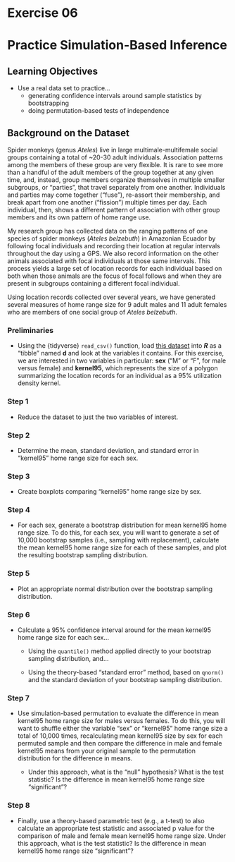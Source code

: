 # Exercise 06 {.unnumbered}

# Practice Simulation-Based Inference {.unnumbered}

## Learning Objectives {.unnumbered}

- Use a real data set to practice...
  - generating confidence intervals around sample statistics by bootstrapping
  - doing permutation-based tests of independence

## Background on the Dataset {.unnumbered}

Spider monkeys (genus *Ateles*) live in large multimale-multifemale social groups containing a total of ~20-30 adult individuals. Association patterns among the members of these group are very flexible. It is rare to see more than a handful of the adult members of the group together at any given time, and, instead, group members organize themselves in multiple smaller subgroups, or "parties", that travel separately from one another. Individuals and parties may come together ("fuse"), re-assort their membership, and break apart from one another ("fission") multiple times per day. Each individual, then, shows a different pattern of association with other group members and  its own pattern of home range use.

My research group has collected data on the ranging patterns of one species of spider monkeys (*Ateles belzebuth*) in Amazonian Ecuador by following focal individuals and recording their location at regular intervals throughout the day using a GPS. We also record information on the other animals associated with focal individuals at those same intervals. This process yields a large set of location records for each individual based on both when those animals are the focus of focal follows and when they are present in subgroups containing a different focal individual.

Using location records collected over several years, we have generated several measures of home range size for 9 adult males and 11 adult females who are members of one social group of *Ateles belzebuth*.

### Preliminaries {.unnumbered}

- Using the {tidyverse} `read_csv()` function, load [this dataset](https://raw.githubusercontent.com/difiore/ada-2022-datasets/main/tbs-2006-2008-ranges.csv) into ***R*** as a "tibble" named **d** and look at the variables it contains. For this exercise, we are interested in two variables in particular: **sex** ("M" or "F", for male versus female) and **kernel95**, which represents the size of a polygon summarizing the location records for an individual as a 95% utilization density kernel.

### Step 1 {.unnumbered}

- Reduce the dataset to just the two variables of interest.

### Step 2 {.unnumbered}

- Determine the mean, standard deviation, and standard error in “kernel95” home range size for each sex.

### Step 3 {.unnumbered}
- Create boxplots comparing “kernel95” home range size by sex.

### Step 4 {.unnumbered}

- For each sex, generate a bootstrap distribution for mean kernel95 home range size. To do this, for each sex, you will want to generate a set of 10,000 bootstrap samples (i.e., sampling with replacement), calculate the mean kernel95 home range size for each of these samples, and plot the resulting bootstrap sampling distribution.

### Step 5 {.unnumbered}

- Plot an appropriate normal distribution over the bootstrap sampling distribution.

### Step 6 {.unnumbered}

- Calculate a 95% confidence interval around for the mean kernel95 home range size for each sex...

  - Using the `quantile()` method applied directly to your bootstrap sampling distribution, and...

  - Using the theory-based "standard error" method, based on `qnorm()` and the standard deviation of your bootstrap sampling distribution.

### Step 7 {.unnumbered}

- Use simulation-based permutation to evaluate the difference in mean kernel95 home range size for males versus females. To do this, you will want to shuffle either the variable "sex" or "kernel95" home range size a total of 10,000 times, recalculating mean kernel95 size by sex for each permuted sample and then compare the difference in male and female kernel95 means from your original sample to the permutation distribution for the difference in means.

  - Under this approach, what is the "null" hypothesis? What is the test statistic? Is the difference in mean kernel95 home range size "significant"?

### Step 8 {.unnumbered}

- Finally, use a theory-based parametric test (e.g., a t-test) to also calculate an appropriate test statistic and associated p value for the comparison of male and female mean kernel95 home range size. Under this approach, what is the test statistic? Is the difference in mean kernel95 home range size "significant"?
